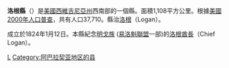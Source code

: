{{Otheruses|洛根縣|subject=美國西維吉尼亞州的一個縣|other=同名的縣}}
{{unreferenced|time=2018-05-26T02:41:52+00:00}}
{{Infobox U.S. County|
 county  = 洛根縣|
 state = 西維吉尼亞州 |
 en county  = Logan County|
 en state = West Virginia |
 seal = |
 map = Map of West Virginia highlighting Logan County.svg |
 map size = 225|
 founded = 1824年 |
 seat = {{link-en|洛根 (西維吉尼亞州)|Logan, West Virginia}} | 
 area_total_sq_mi =456 |
 area_water_sq_mi =1 |
 area percentage = 0.31% |
 census yr = 2000|
 pop = 37710 |
 density_km2 =32 |
 web = |
|}}
'''洛根縣'''（{{lang-en|Logan County}}）是[[美國|美國]][[西維吉尼亞州|西維吉尼亞州]]西南部的一個縣。面積1,108平方公里。根據[[美國2000年人口普查|美國2000年人口普查]]，共有人口37,710。縣治[[洛根_(西維吉尼亞州)|洛根]]（Logan）。

成立於1824年1月12日。本縣紀念[[明戈族|明戈族]] ([[易洛魁聯盟|易洛魁聯盟]]一部)的[[洛根酋長|洛根酋長]]（Chief Logan）。
{{WestVirginia-stub}}

[[Category:西弗吉尼亚州行政区划|L]]
[[Category:阿巴拉契亚地区的县|Category:阿巴拉契亚地区的县]]